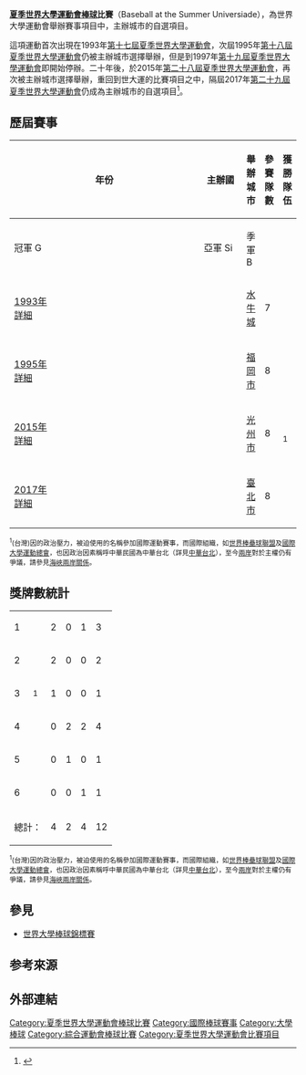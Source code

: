 {{Infobox sports league
| league name = 夏季世界大學運動會棒球比賽
| othername = Baseball at the Summer Universiade
| logo = 
| pixels = 
| sport = [[棒球|棒球]]
| founded = 1993年
| champion = {{bb|JPN}}
| most_champs = {{bb|JPN}}、{{bb|CUB}}（2次）
| current_season = 2017年夏季世界大學運動會棒球比賽
| folded = 
| website = 
}}

'''[[夏季世界大學運動會|夏季世界大學運動會]][[棒球|棒球]]比賽'''（Baseball at the Summer Universiade），為世界大學運動會舉辦賽事項目中，主辦城市的自選項目。

這項運動首次出現在1993年[[1993年夏季世界大學運動會|第十七屆夏季世界大學運動會]]，次屆1995年[[1995年夏季世界大學運動會|第十八屆夏季世界大學運動會]]仍被主辦城市選擇舉辦，但是到1997年[[1997年夏季世界大學運動會|第十九屆夏季世界大學運動會]]即開始停辦。二十年後，於2015年[[2015年夏季世界大學運動會|第二十八屆夏季世界大學運動會]]，再次被主辦城市選擇舉辦，重回到世大運的比賽項目之中，隔屆2017年[[2017年夏季世界大學運動會|第二十九屆夏季世界大學運動會]]仍成為主辦城市的自選項目<ref>{{cite news|title=2017世大運／棒球 台北市自選項目|url=http://sports.ltn.com.tw/news/paper/543189|publisher=[[自由時報|自由時報]]|date=2011-12-01|accessdate=2016-09-07|archive-date=2017-01-09|archive-url=https://web.archive.org/web/20170109083540/http://sports.ltn.com.tw/news/paper/543189|dead-url=no}}</ref>。

==歷屆賽事==
{| class="wikitable" style="font-size:90%; text-align: center;"
!rowspan=2 width=8%|年份
!rowspan=2 width=10%|主辦國
!rowspan=2 width=10%|舉辦城市
!rowspan=2 width=8%|參賽隊數
!colspan=3|獲勝隊伍
|-
!width=17%|冠軍 [[Image:Gold_medal_world_centered-2.svg|16px]]
!width=17%|亞軍 [[Image:Silver_medal_world_centered-2.svg|16px]]
!width=17%|季軍 [[Image:Bronze_medal_world_centered-2.svg|16px]]
|-
|[[1993年夏季世界大學運動會|1993年]]<br>[[1993年夏季世界大學運動會棒球比賽|詳細]]
|{{USA}}
| [[水牛城|水牛城]]
| 7
|{{bb|CUB}}
|{{bb|KOR}}
|{{bb|CAN}}
|-
|[[1995年夏季世界大學運動會|1995年]]<br>[[1995年夏季世界大學運動會棒球比賽|詳細]]
|{{flag|JPN|size=30px}}
| [[福岡市|福岡市]]
| 8
|{{bb|CUB}}
|{{bb|KOR}}
|{{bb|JPN}}
|-
|[[2015年夏季世界大學運動會|2015年]]<br>[[2015年夏季世界大學運動會棒球比賽|詳細]]
|{{KOR}}
| [[光州市|光州市]]
| 8
|{{bb|JPN}}<br>{{bb|TPE|univ}}<sup>1</sup>
|－
|{{bb|KOR}}
|-
|[[2017年夏季世界大學運動會|2017年]]<br>[[2017年夏季世界大學運動會棒球比賽|詳細]]
|{{ROC}}
| [[臺北市|臺北市]]
| 8
|{{bb|JPN}}
|{{bb|USA}}
|{{bb|KOR}}
|}
<small><sup>1</sup>{{ROC}}(台灣)因{{PRC}}的政治壓力，被迫使用{{flag|TPE|univ}}的名稱參加國際運動賽事，而國際組織，如[[世界棒壘球聯盟|世界棒壘球聯盟]]及[[國際大學運動總會|國際大學運動總會]]，也因政治因素稱呼中華民國為中華台北（詳見[[中華台北|中華台北]]），至今[[兩岸|兩岸]]對於主權仍有爭議，請參見[[海峽兩岸關係|海峽兩岸關係]]。</small>

==獎牌數統計==
{| {{RankedMedalTable|class=wikitable sortable}}
|-
| 1 ||align=left| {{bb|JPN}} || 2 || 0 || 1 || 3
|-
| 2 ||align=left| {{bb|CUB}} || 2 || 0 || 0 || 2
|-
| 3 ||align=left| {{bb|TPE|univ}}<sup>1</sup>|| 1 || 0 || 0 || 1
|-
| 4 ||align=left| {{bb|KOR}} || 0 || 2 || 2 || 4
|-
| 5 ||align=left| {{bb|USA}} || 0 || 1 || 0 || 1
|-
| 6 ||align=left| {{bb|CAN}} || 0 || 0 || 1 || 1
|- class="sortbottom"
!colspan=2| 總計： || 4 || 2 || 4 || 12
|}
<small><sup>1</sup>{{ROC}}(台灣)因{{PRC}}的政治壓力，被迫使用{{flag|TPE|univ}}的名稱參加國際運動賽事，而國際組織，如[[世界棒壘球聯盟|世界棒壘球聯盟]]及[[國際大學運動總會|國際大學運動總會]]，也因政治因素稱呼中華民國為中華台北（詳見[[中華台北|中華台北]]），至今[[兩岸|兩岸]]對於主權仍有爭議，請參見[[海峽兩岸關係|海峽兩岸關係]]。</small>

==參見==
*[[世界大學棒球錦標賽|世界大學棒球錦標賽]]

==参考來源==
{{reflist|1}}

==外部連結==
{{台灣棒球維基館|世界大學運動會}}

{{夏季世界大學運動會棒球比賽}}
{{國際棒球}}

[[Category:夏季世界大學運動會棒球比賽|Category:夏季世界大學運動會棒球比賽]]
[[Category:國際棒球賽事|Category:國際棒球賽事]]
[[Category:大學棒球|Category:大學棒球]]
[[Category:綜合運動會棒球比賽|Category:綜合運動會棒球比賽]]
[[Category:夏季世界大學運動會比賽項目|Category:夏季世界大學運動會比賽項目]]